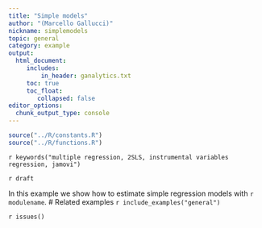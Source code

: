 ```yaml
---
title: "Simple models"
author: "(Marcello Gallucci)"
nickname: simplemodels
topic: general
category: example
output: 
  html_document:
     includes:
         in_header: ganalytics.txt
     toc: true
     toc_float:
        collapsed: false
editor_options: 
  chunk_output_type: console
---
```


```r
source("../R/constants.R")
source("../R/functions.R")

```


`r keywords("multiple regression, 2SLS, instrumental variables regression, jamovi")`

`r draft`

In this example we show how to estimate simple regression models with `r modulename`. 
# Related examples
`r include_examples("general")`

`r issues()`